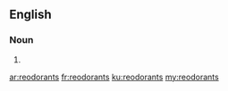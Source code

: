 ==English==

===Noun===
{{head|en|plural}}

# {{plural of|reodorant|lang=en}}

[[ar:reodorants]]
[[fr:reodorants]]
[[ku:reodorants]]
[[my:reodorants]]